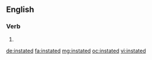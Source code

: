 ==English==

===Verb===
{{head|en}}

# {{en-past of|instate}}

[[de:instated]]
[[fa:instated]]
[[mg:instated]]
[[oc:instated]]
[[vi:instated]]